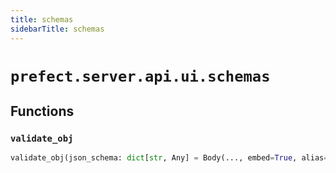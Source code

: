 ```yaml
---
title: schemas
sidebarTitle: schemas
---
```


# `prefect.server.api.ui.schemas`

## Functions

### `validate_obj` <sup><a href="https://github.com/prefecthq/prefect/blob/main/src/prefect/server/api/ui/schemas.py#L27" target="_blank"><Icon icon="github" style="width: 14px; height: 14px;" /></a></sup>

```python
validate_obj(json_schema: dict[str, Any] = Body(..., embed=True, alias='schema', validation_alias='schema', json_schema_extra={'additionalProperties': True}), values: dict[str, Any] = Body(..., embed=True, json_schema_extra={'additionalProperties': True}), db: PrefectDBInterface = Depends(provide_database_interface)) -> SchemaValuesValidationResponse
```
